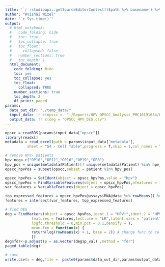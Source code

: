 ```yaml
---
title: '`r rstudioapi::getSourceEditorContext()$path %>% basename() %>% gsub(pattern = "\\.Rmd",replacement = "")`' 
author: "Avishai Wizel"
date: '`r Sys.time()`'
output:
  # html_notebook: 
  #   code_folding: hide
  #   toc: true
  #   toc_collapse: true
  #   toc_float:
  #     collapsed: false
  #   number_sections: true
  #   toc_depth: 1
  html_document: 
    code_folding: hide
    toc: yes
    toc_collapse: yes
    toc_float: 
      collapsed: TRUE
    number_sections: true
    toc_depth: 2
    df_print: paged
params: 
  data_out_dir: "./temp_data/" 
  input_data: !r c(opscc =  "./Reports/HPV_OPSCC_Analysis_PMC10191634/01_preprocess/opscc_suerat.RDS", metadata = "./Input_data/HPV_OPSCC_Analysis_PMC10191634/NIHMS1892753-supplement-Supp_Tables.xlsx")
  output_data: !r c(deg = "OPSCC_HPV_DEG.csv")
---
```






```r
opscc = readRDS(params$input_data["opscc"])
library(readxl)
metadata = read_excel(path = params$input_data["metadata"],
          sheet = "S4 - Cell Table",progress = T,skip = 1,col_names = T)

# remove HPV- patients
hpv_neg<-c("OP10","OP12","OP16","OP19","OP8")
hpv_pos = unique(metadata$Patient)[! unique(metadata$Patient) %in% hpv_neg]
opscc_hpvPos = subset(opscc,subset = patient %in% hpv_pos)
```

```r
opscc_hpvPos = SetIdent(object = opscc_hpvPos,value = "hpv")
opscc_hpvPos = FindVariableFeatures(object = opscc_hpvPos,nfeatures = 15000)
var_features = VariableFeatures(object = opscc_hpvPos)

top_expressed_features = opscc_hpvPos@assays$RNA@data %>% rowMeans() %>% sort(decreasing = T) %>% head(5000) %>% names()
features = intersect(var_features, top_expressed_features)

# find DEG
deg = FindMarkers(object = opscc_hpvPos,ident.1 = "HPV+",ident.2 = "HPV-",
            features = features,test.use = "LR",latent.vars = "patient",
            logfc.threshold = 0,min.pct = 0.1,densify = T,
            mean.fxn = function(x) {
            return(log(rowMeans(x) + 1, base = 2)) # change func to calculate logFC in log space data (default to exponent data)
            })
deg$fdr<-p.adjust(p = as.vector(deg$p_val) ,method = "fdr")
paged_table(deg)
```

```r
# save
write.csv(x = deg,file =  paste0(params$data_out_dir,params$output_data["deg"]))
```







